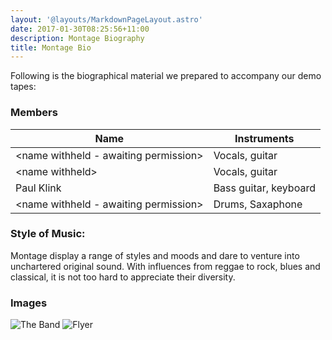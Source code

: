 ```yaml
---
layout: '@layouts/MarkdownPageLayout.astro'
date: 2017-01-30T08:25:56+11:00
description: Montage Biography
title: Montage Bio
---
```



Following is the biographical material we prepared to accompany our demo tapes: 

### Members

Name                                    | Instruments
----------------------------------------|----------------------
\<name withheld - awaiting permission\> | Vocals, guitar
\<name withheld\>                       | Vocals, guitar
Paul Klink                              | Bass guitar, keyboard
\<name withheld - awaiting permission\> | Drums, Saxaphone

### Style of Music: 
Montage display a range of styles and moods and dare to venture into unchartered original sound. With influences from reggae to rock, blues and classical, it is not too hard to appreciate their diversity.

### Images
<Image src={montageBandImage} alt="The Band" />
<Image src={montageArticleImage} alt="Flyer" />

